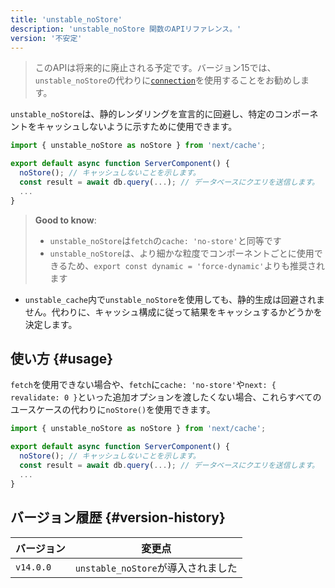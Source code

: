 ```yaml
---
title: 'unstable_noStore'
description: 'unstable_noStore 関数のAPIリファレンス。'
version: '不安定'
---
```


> このAPIは将来的に廃止される予定です。バージョン15では、`unstable_noStore`の代わりに[`connection`](/docs/app/api-reference/functions/connection)を使用することをお勧めします。

`unstable_noStore`は、静的レンダリングを宣言的に回避し、特定のコンポーネントをキャッシュしないように示すために使用できます。

```jsx
import { unstable_noStore as noStore } from 'next/cache';

export default async function ServerComponent() {
  noStore(); // キャッシュしないことを示します。
  const result = await db.query(...); // データベースにクエリを送信します。
  ...
}
```

> **Good to know**:
>
> - `unstable_noStore`は`fetch`の`cache: 'no-store'`と同等です
> - `unstable_noStore`は、より細かな粒度でコンポーネントごとに使用できるため、`export const dynamic = 'force-dynamic'`よりも推奨されます

- `unstable_cache`内で`unstable_noStore`を使用しても、静的生成は回避されません。代わりに、キャッシュ構成に従って結果をキャッシュするかどうかを決定します。

## 使い方 {#usage}

`fetch`を使用できない場合や、`fetch`に`cache: 'no-store'`や`next: { revalidate: 0 }`といった追加オプションを渡したくない場合、これらすべてのユースケースの代わりに`noStore()`を使用できます。

```jsx
import { unstable_noStore as noStore } from 'next/cache';

export default async function ServerComponent() {
  noStore(); // キャッシュしないことを示します。
  const result = await db.query(...); // データベースにクエリを送信します。
  ...
}
```

## バージョン履歴 {#version-history}

| バージョン | 変更点                             |
| ---------- | ---------------------------------- |
| `v14.0.0`  | `unstable_noStore`が導入されました |
